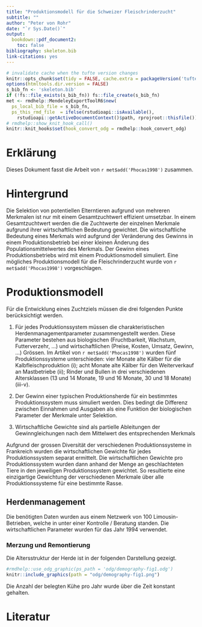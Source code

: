 ```yaml
---
title: "Produktionsmodell für die Schweizer Fleischrinderzucht"
subtitle: ""
author: "Peter von Rohr"
date: "`r Sys.Date()`"
output: 
  bookdown::pdf_document2:
    toc: false
bibliography: skeleton.bib
link-citations: yes
---
```


```r
# invalidate cache when the tufte version changes
knitr::opts_chunk$set(tidy = FALSE, cache.extra = packageVersion('tufte'))
options(htmltools.dir.version = FALSE)
s_bib_fn <- 'skeleton.bib'
if (!fs::file_exists(s_bib_fn)) fs::file_create(s_bib_fn)
met <- rmdhelp::MendeleyExportToolR6$new(
  ps_local_bib_file = s_bib_fn,
  ps_this_rmd_file  = ifelse(rstudioapi::isAvailable(),
    rstudioapi::getActiveDocumentContext()$path, rprojroot::thisfile()))
# rmdhelp::show_knit_hook_call()
knitr::knit_hooks$set(hook_convert_odg = rmdhelp::hook_convert_odg)
```

# Erklärung
Dieses Dokument fasst die Arbeit von `r met$add('Phocas1998')` zusammen. 


# Hintergrund
Die Selektion von potentiellen Elterntieren aufgrund von mehreren Merkmalen ist nur mit einem Gesamtzuchtwert effizient umsetzbar. In einem Gesamtzuchtwert werden die die Zuchtwerte der einzelnen Merkmale aufgrund ihrer wirtschaftlichen Bedeutung gewichtet. Die wirtschaftliche Bedeutung eines Merkmals wird aufgrund der Veränderung des Gewinns in einem Produktionsbetrieb bei einer kleinen Änderung des Populationsmittelwertes des Merkmals. Der Gewinn eines Produktionsbetriebs wird mit einem Produktionsmodell simuliert. Eine mögliches Produktionsmodell für die Fleischrinderzucht wurde von `r met$add('Phocas1998')` vorgeschlagen.


# Produktionsmodell
Für die Entwicklung eines Zuchtziels müssen die drei folgenden Punkte berücksichtigt werden.

1. Für jedes Produktionssystem müssen die charakteristischen Herdenmanagementparameter zusammengestellt werden. Diese Parameter bestehen aus biologischen  (Fruchtbarkeit, Wachstum, Futterverzehr, ...) und wirtschaftlichen (Preise, Kosten, Umsatz, Gewinn, ...) Grössen. Im Artikel von `r met$add('Phocas1998')` wurden fünf Produktionssysteme unterschieden: vier Monate alte Kälber für die Kalbfleischproduktion (i); acht Monate alte Kälber für den Weiterverkauf an Mastbetriebe (ii); Rinder und Bullen in drei verschiedenen Altersklassen (13 und 14 Monate, 19 und 16 Monate, 30 und 18 Monate)(iii-v). 

2. Der Gewinn einer typischen Produktionsherde für ein bestimmtes Produktionssystem muss simuliert werden. Dies bedingt die Differenz zwischen Einnahmen und Ausgaben als eine Funktion der biologischen Parameter der Merkmale unter Selektion.

3. Wirtschaftliche Gewichte sind als partielle Ableitungen der Gewinngleichungen nach dem Mittelwert des entsprechenden Merkmals

Aufgrund der grossen Diversität der verschiedenen Produktionssysteme in Frankreich wurden die wirtschaftlichen Gewichte für jedes Produktionssystem separat ermittelt. Die wirtschaftlichen Gewichte pro Produktionssystem wurden dann anhand der Menge an geschlachteten Tiere in den jeweiligen Produktionssystem gewichtet. So resultierte eine einzigartige Gewichtung der verschiedenen Merkmale über alle Produktionssysteme für eine bestimmte Rasse.


## Herdenmanagement
Die benötigten Daten wurden aus einem Netzwerk von 100 Limousin-Betrieben, welche in unter einer Kontrolle / Beratung standen. Die wirtschaftlichen Parameter wurden für das Jahr 1994 verwendet. 


### Merzung und Remontierung
Die Altersstruktur der Herde ist in der folgenden Darstellung gezeigt.

```r
#rmdhelp::use_odg_graphic(ps_path = 'odg/demography-fig1.odg')
knitr::include_graphics(path = "odg/demography-fig1.png")
```

Die Anzahl der belegten Kühe pro Jahr wurde über die Zeit konstant gehalten. 

# Literatur 
